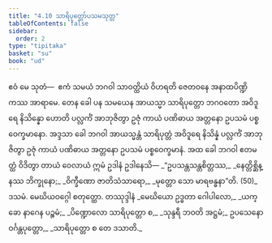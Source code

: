 ```yaml
---
title: "4.10 သာရိပုတ္တော်ပသမသုတ္တ"
tableOfContents: false
sidebar:
  order: 2
type: "tipitaka"
basket: "su"
book: "ud"
---
```



<DynamicBreadcrumb />

<Division number="40" book="ud">

<Paragraph number="343" book="ud">
ဧဝံ မေ သုတံ—  ဧကံ သမယံ ဘဂဝါ သာဝတ္ထိယံ ဝိဟရတိ ဇေတဝနေ အနာထပိဏ္ဍိကဿ အာရာမေ. တေန ခေါ ပန သမယေန အာယသ္မာ သာရိပုတ္တော ဘဂဝတော အဝိဒူရေ နိသိန္နော ဟောတိ ပလ္လင်္ကံ အာဘုဇိတွာ ဥဇုံ ကာယံ ပဏိဓာယ အတ္တနော ဥပသမံ ပစ္စဝေက္ခမာနော.
</Paragraph>

<Paragraph number="344" book="ud">
အဒ္ဒသာ ခေါ ဘဂဝါ အာယသ္မန္တံ သာရိပုတ္တံ အဝိဒူရေ နိသိန္နံ ပလ္လင်္ကံ အာဘုဇိတွာ ဥဇုံ ကာယံ ပဏိဓာယ အတ္တနော ဥပသမံ ပစ္စဝေက္ခမာနံ.
</Paragraph>

<Paragraph number="345" book="ud">
အထ ခေါ ဘဂဝါ ဧတမတ္ထံ ဝိဒိတွာ တာယံ ဝေလာယံ ဣမံ ဥဒါနံ ဥဒါနေသိ—
</Paragraph>

<Paragraph number="346" type="verses" book="ud">
_“ဥပသန္တသန္တစိတ္တဿ,_  
_နေတ္တိစ္ဆိန္နဿ ဘိက္ခုနော;_  
_ဝိက္ခီဏော ဇာတိသံသာရော,_  
_မုတ္တော သော မာရဗန္ဓနာ”တိ. (50)_  


</Paragraph>
</Division>

<Paragraph number="347" type="center" book="ud">
ဒသမံ.



</Paragraph>

<Paragraph number="348" type="center" book="ud">
မေဃိယဝဂ္ဂေါ စတုတ္ထော.



</Paragraph>

<Paragraph number="349" type="center" book="ud">
တဿုဒ္ဒါနံ


</Paragraph>

<Paragraph number="350" type="verses" book="ud">
_မေဃိယော ဥဒ္ဓတာ ဂေါပါလော,_  
_ယက္ခော နာဂေန ပဉ္စမံ;_  
_ပိဏ္ဍောလော သာရိပုတ္တော စ,_  
_သုန္ဒရီ ဘဝတိ အဋ္ဌမံ;_  
ဥပသေနော ဝင်္ဂန္တပုတ္တော,_  
_သာရိပုတ္တော စ တေ ဒသာတိ._
</Paragraph>